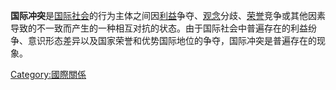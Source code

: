 {{unreferenced|time=2010-06-19T10:38:50+00:00}}
'''国际冲突'''是[[国际社会|国际社会]]的行为主体之间因[[利益|利益]]争夺、[[观念|观念]]分歧、[[荣誉|荣誉]]竞争或其他因素导致的不一致而产生的一种相互对抗的状态。由于国际社会中普遍存在的利益纷争、意识形态差异以及国家荣誉和优势国际地位的争夺，国际冲突是普遍存在的现象。


[[Category:國際關係|Category:國際關係]]